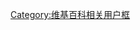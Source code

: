 {{Userbox
  |id=[[File:Weiji.svg|45px]]
  |id-c=#ffffff
  |info=這個用戶發現：'''[[維基百科]]'''不能使人成為[[发现|發現者]]或[[发明|發明家]]。
  |info-c=#f6f6f6
  |info-s=9
  |border-c=#bbb
  |usercategory=深刻體會到維基百科內容本質沒有原創性的維基人
  |nocat={{{nocat|}}}
}}<noinclude>
[[Category:维基百科相关用户框]]

</noinclude>